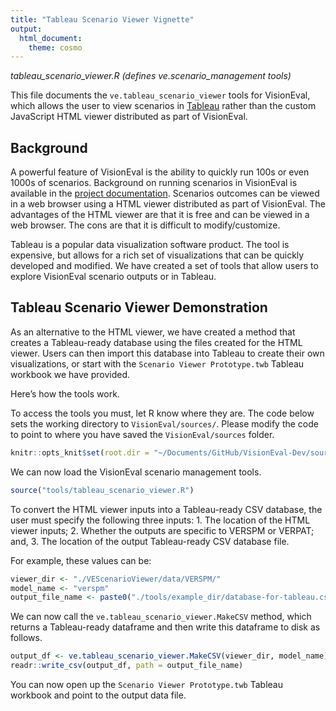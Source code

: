 ```yaml
---
title: "Tableau Scenario Viewer Vignette"
output:
  html_document: 
    theme: cosmo
---
```


*tableau_scenario_viewer.R (defines ve.scenario_management tools)*

This file documents the `ve.tableau_scenario_viewer` tools for VisionEval, which allows the user to view scenarios in [Tableau](https://www.tableau.com/) rather than the custom JavaScript HTML viewer distributed as part of VisionEval.   

## Background

A powerful feature of VisionEval is the ability to quickly run 100s or even 1000s of scenarios. Background on running scenarios in VisionEval is available in the [project documentation](https://github.com/VisionEval/VisionEval/wiki/Multiple-Scenarios). Scenarios outcomes can be viewed in a web browser using a HTML viewer distributed as part of VisionEval. The advantages of the HTML viewer are that it is free and can be viewed in a web browser. The cons are that it is difficult to modify/customize.

Tableau is a popular data visualization software product. The tool is expensive, but allows for a rich set of visualizations that can be quickly developed and modified. We have created a set of tools that allow users to explore VisionEval scenario outputs or in Tableau. 

## Tableau Scenario Viewer  Demonstration
As an alternative to the HTML viewer, we have created a method that creates a Tableau-ready database using the files created for the HTML viewer. Users can then import this database into Tableau to create their own visualizations, or start with the `Scenario Viewer Prototype.twb` Tableau workbook we have provided.  

Here's how the tools work.

To access the tools you must, let R know where they are. The code below sets the working directory to `VisionEval/sources/`. Please modify the code to point to where you have saved the `VisionEval/sources` folder.
```r
knitr::opts_knit$set(root.dir = "~/Documents/GitHub/VisionEval-Dev/sources/")
```

We can now load the VisionEval scenario management tools.
```r
source("tools/tableau_scenario_viewer.R")
```

To convert the HTML viewer inputs into a Tableau-ready CSV database, the user must specify the following three inputs:
1. The location of the HTML viewer inputs;
2. Whether the outputs are specific to VERSPM or VERPAT; and,
3. The location of the output Tableau-ready CSV database file.

For example, these values can be:
```r
viewer_dir <- "./VEScenarioViewer/data/VERSPM/"
model_name <- "verspm"
output_file_name <- paste0("./tools/example_dir/database-for-tableau.csv")
```

We can now call the `ve.tableau_scenario_viewer.MakeCSV` method, which returns a Tableau-ready dataframe and then write this dataframe to disk as follows.

```r
output_df <- ve.tableau_scenario_viewer.MakeCSV(viewer_dir, model_name)
readr::write_csv(output_df, path = output_file_name)
```

You can now open up the `Scenario Viewer Prototype.twb` Tableau workbook and point to the output data file.


